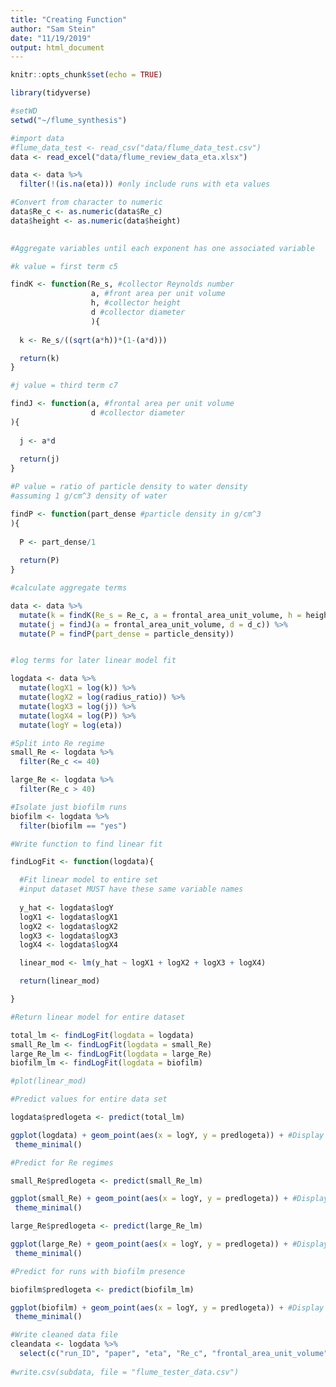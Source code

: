 ```yaml
---
title: "Creating Function"
author: "Sam Stein"
date: "11/19/2019"
output: html_document
---
```


```r
knitr::opts_chunk$set(echo = TRUE)

library(tidyverse)

#setWD
setwd("~/flume_synthesis")

```

```r

#import data
#flume_data_test <- read_csv("data/flume_data_test.csv") 
data <- read_excel("data/flume_review_data_eta.xlsx")

```


```r

data <- data %>%
  filter(!(is.na(eta))) #only include runs with eta values

#Convert from character to numeric
data$Re_c <- as.numeric(data$Re_c)
data$height <- as.numeric(data$height)
  
```


```r

#Aggregate variables until each exponent has one associated variable

#k value = first term c5

findK <- function(Re_s, #collector Reynolds number
                  a, #front area per unit volume
                  h, #collector height
                  d #collector diameter 
                  ){
  
  k <- Re_s/((sqrt(a*h))*(1-(a*d)))

  return(k)
}

#j value = third term c7

findJ <- function(a, #frontal area per unit volume
                  d #collector diameter
){
  
  j <- a*d
  
  return(j)
}

#P value = ratio of particle density to water density
#assuming 1 g/cm^3 density of water

findP <- function(part_dense #particle density in g/cm^3
){
  
  P <- part_dense/1
  
  return(P)
}

#calculate aggregate terms

data <- data %>%
  mutate(k = findK(Re_s = Re_c, a = frontal_area_unit_volume, h = height, d = d_c)) %>%
  mutate(j = findJ(a = frontal_area_unit_volume, d = d_c)) %>%
  mutate(P = findP(part_dense = particle_density))


#log terms for later linear model fit

logdata <- data %>%
  mutate(logX1 = log(k)) %>%
  mutate(logX2 = log(radius_ratio)) %>%
  mutate(logX3 = log(j)) %>%
  mutate(logX4 = log(P)) %>%
  mutate(logY = log(eta))

#Split into Re regime
small_Re <- logdata %>%
  filter(Re_c <= 40)

large_Re <- logdata %>%
  filter(Re_c > 40)

#Isolate just biofilm runs
biofilm <- logdata %>%
  filter(biofilm == "yes")

```

```r

#Write function to find linear fit

findLogFit <- function(logdata){

  #Fit linear model to entire set
  #input dataset MUST have these same variable names
  
  y_hat <- logdata$logY
  logX1 <- logdata$logX1
  logX2 <- logdata$logX2
  logX3 <- logdata$logX3
  logX4 <- logdata$logX4

  linear_mod <- lm(y_hat ~ logX1 + logX2 + logX3 + logX4)

  return(linear_mod)

}

#Return linear model for entire dataset

total_lm <- findLogFit(logdata = logdata)
small_Re_lm <- findLogFit(logdata = small_Re)
large_Re_lm <- findLogFit(logdata = large_Re)
biofilm_lm <- findLogFit(logdata = biofilm)

#plot(linear_mod)

```

```r

#Predict values for entire data set

logdata$predlogeta <- predict(total_lm)

ggplot(logdata) + geom_point(aes(x = logY, y = predlogeta)) + #Display regression
 theme_minimal() 

#Predict for Re regimes

small_Re$predlogeta <- predict(small_Re_lm)

ggplot(small_Re) + geom_point(aes(x = logY, y = predlogeta)) + #Display regression
 theme_minimal()

large_Re$predlogeta <- predict(large_Re_lm)

ggplot(large_Re) + geom_point(aes(x = logY, y = predlogeta)) + #Display regression
 theme_minimal()

#Predict for runs with biofilm presence 

biofilm$predlogeta <- predict(biofilm_lm)

ggplot(biofilm) + geom_point(aes(x = logY, y = predlogeta)) + #Display regression
 theme_minimal()

```



```r

#Write cleaned data file
cleandata <- logdata %>%
  select(c("run_ID", "paper", "eta", "Re_c", "frontal_area_unit_volume", "height", "d_c", "radius_ratio", "P", "logY", "logX1", "logX2", "logX3", "logX4"))
  
#write.csv(subdata, file = "flume_tester_data.csv")

```
